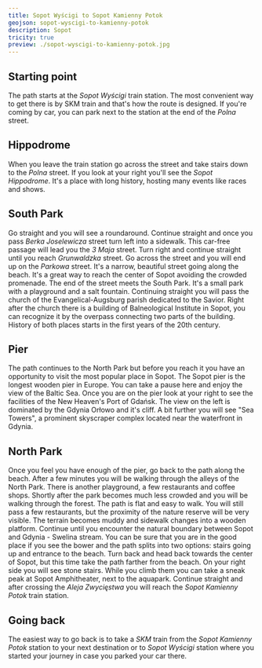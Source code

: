 ```yaml
---
title: Sopot Wyścigi to Sopot Kamienny Potok
geojson: sopot-wyscigi-to-kamienny-potok
description: Sopot
tricity: true
preview: ./sopot-wyscigi-to-kamienny-potok.jpg
---
```


## Starting point

The path starts at the _Sopot Wyścigi_ train station. The most convenient way to get there
is by SKM train and that's how the route is designed. If you're coming by car, you can park
next to the station at the end of the _Polna_ street.

## Hippodrome

When you leave the train station go across the street and take stairs down to the _Polna_ street.
If you look at your right you'll see the _Sopot Hippodrome_. It's a place with long history, hosting
many events like races and shows.

## South Park

Go straight and you will see a roundaround. Continue straight and once you pass _Berka Joselewicza_ street
turn left into a sidewalk. This car-free passage will lead you the _3 Maja_ street. Turn right and
continue straight until you reach _Grunwaldzka_ street. Go across the street and you will end up
on the _Parkowa_ street. It's a narrow, beautiful street going along the beach. It's a great way to reach
the center of Sopot avoiding the crowded promenade. The end of the street meets the South Park. It's a small
park with a playground and a salt fountain. Continuing straight you will pass the
church of the Evangelical-Augsburg parish dedicated to the Savior. Right after the church there is a building of
Balneological Institute in Sopot, you can recognize it by the overpass connecting two parts of the building.
History of both places starts in the first years of the 20th century.

## Pier

The path continues to the North Park but before you reach it you have an opportunity to visit the most popular place
in Sopot. The Sopot pier is the longest wooden pier in Europe. You can take a pause here and enjoy the view of the Baltic Sea.
Once you are on the pier look at your right to see the facilities of the New Heaven's Port of Gdańsk. The view on the left
is dominated by the Gdynia Orłowo and it's cliff. A bit further you will see "Sea Towers", a prominent skyscraper complex
located near the waterfront in Gdynia.

## North Park

Once you feel you have enough of the pier, go back to the path along the beach. After a few minutes you will be walking through
the alleys of the North Park. There is another playground, a few restaurants and coffee shops. Shortly after the park
becomes much less crowded and you will be walking through the forest. The path is flat and easy to walk. You will still pass a few
restaurants, but the proximity of the nature reserve will be very visible. The terrain becomes muddy and sidewalk changes into a wooden
platform. Continue until you encounter the natural boundary between Sopot and Gdynia - Swelina stream. You can be sure that you
are in the good place if you see the bower and the path splits into two options: stairs going up and entrance to the beach.
Turn back and head back towards the center of Sopot, but this time take the path farther from the beach. On your right side
you will see stone stairs. While you climb them you can take a sneak peak at Sopot Amphitheater, next to the aquapark.
Continue straight and after crossing the _Aleja Zwycięstwa_ you will reach the _Sopot Kamienny Potok_ train station.

## Going back

The easiest way to go back is to take a _SKM_ train from the _Sopot Kamienny Potok_ station to your next destination
or to _Sopot Wyścigi_ station where you started your journey in case you parked your car there.
